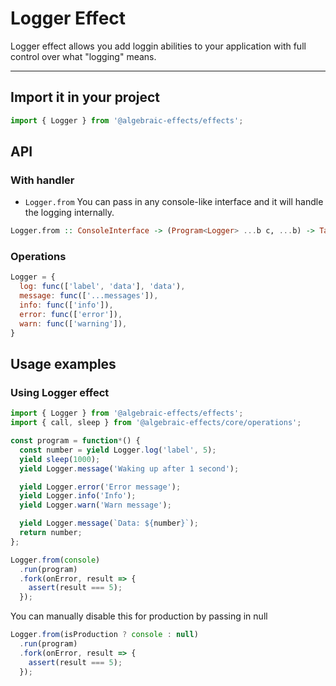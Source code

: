 
# Logger Effect
Logger effect allows you add loggin abilities to your application with full control over what "logging" means.

---


## Import it in your project
```js
import { Logger } from '@algebraic-effects/effects';
```


## API

### With handler

* `Logger.from`
You can pass in any console-like interface and it will handle the logging internally.
```haskell
Logger.from :: ConsoleInterface -> (Program<Logger> ...b c, ...b) -> Task e c
```

### Operations
```js
Logger = {
  log: func(['label', 'data'], 'data'),
  message: func(['...messages']),
  info: func(['info']),
  error: func(['error']),
  warn: func(['warning']),
}
```

## Usage examples

### Using Logger effect

```js
import { Logger } from '@algebraic-effects/effects';
import { call, sleep } from '@algebraic-effects/core/operations';

const program = function*() {
  const number = yield Logger.log('label', 5);
  yield sleep(1000);
  yield Logger.message('Waking up after 1 second');

  yield Logger.error('Error message');
  yield Logger.info('Info');
  yield Logger.warn('Warn message');

  yield Logger.message(`Data: ${number}`);
  return number;
};

Logger.from(console)
  .run(program)
  .fork(onError, result => {
    assert(result === 5);
  });
```


You can manually disable this for production by passing in null

```js
Logger.from(isProduction ? console : null)
  .run(program)
  .fork(onError, result => {
    assert(result === 5);
  });
```
